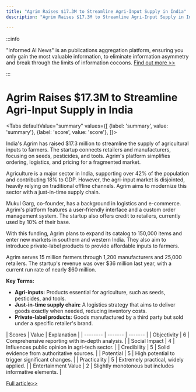 ```yaml
---
title: "Agrim Raises $17.3M to Streamline Agri-Input Supply in India"
description: "Agrim Raises $17.3M to Streamline Agri-Input Supply in India"

---
```



:::info

"Informed AI News" is an publications aggregation platform, ensuring you only gain the most valuable information, to eliminate information asymmetry and break through the limits of information cocoons.  [Find out more >>](/)

:::

# Agrim Raises $17.3M to Streamline Agri-Input Supply in India


<Tabs
	defaultValue="summary"
	values={[
	{label: 'summary', value: 'summary'},
	{label: 'score', value: 'score'},
]}>
<TabItem value="summary">


India's Agrim has raised $17.3 million to streamline the supply of agricultural inputs to farmers. The startup connects retailers and manufacturers, focusing on seeds, pesticides, and tools. Agrim's platform simplifies ordering, logistics, and pricing for a fragmented market.

Agriculture is a major sector in India, supporting over 42% of the population and contributing 18% to GDP. However, the agri-input market is disjointed, heavily relying on traditional offline channels. Agrim aims to modernize this sector with a just-in-time supply chain.

Mukul Garg, co-founder, has a background in logistics and e-commerce. Agrim's platform features a user-friendly interface and a custom order management system. The startup also offers credit to retailers, currently used by 10% of their base.

With this funding, Agrim plans to expand its catalog to 150,000 items and enter new markets in southern and western India. They also aim to introduce private-label products to provide affordable inputs to farmers.

Agrim serves 15 million farmers through 1,200 manufacturers and 25,000 retailers. The startup's revenue was over $36 million last year, with a current run rate of nearly $60 million.

**Key Terms:**
- **Agri-inputs:** Products essential for agriculture, such as seeds, pesticides, and tools.
- **Just-in-time supply chain:** A logistics strategy that aims to deliver goods exactly when needed, reducing inventory costs.
- **Private-label products:** Goods manufactured by a third party but sold under a specific retailer's brand.
</TabItem>
<TabItem value="score">
	| Scores     | Value   | Explanation |
	| -------- | ------- | ------- |
	| Objectivity  | 6    | Comprehensive reporting with in-depth analysis.    |
	| Social Impact | 4     | Influences public opinion in agri-tech sector.    |
	| Credibility    | 5    | Solid evidence from authoritative sources.    |
	| Potential    | 5    | High potential to trigger significant changes.    |
	| Practicality    | 5    | Extremely practical, widely applied.    |
	| Entertainment Value    | 2    | Slightly monotonous but includes informative elements.    |
</TabItem>
</Tabs>

[Full article>>](https://techcrunch.com/2024/08/29/indias-agrim-snags-17-3m-to-help-farmers-get-inputs-like-seeds-and-pesticides-more-easily/)
